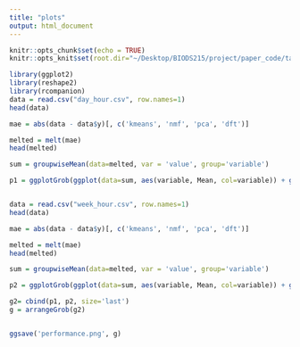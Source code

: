 ```yaml
---
title: "plots"
output: html_document
---
```


```r
knitr::opts_chunk$set(echo = TRUE)
knitr::opts_knit$set(root.dir="~/Desktop/BIODS215/project/paper_code/table2/")
```

```r
library(ggplot2)
library(reshape2)
library(rcompanion)
data = read.csv("day_hour.csv", row.names=1)
head(data)

mae = abs(data - data$y)[, c('kmeans', 'nmf', 'pca', 'dft')]

melted = melt(mae)
head(melted)

sum = groupwiseMean(data=melted, var = 'value', group='variable')

p1 = ggplotGrob(ggplot(data=sum, aes(variable, Mean, col=variable)) + geom_point() + geom_errorbar(aes(ymin=Trad.lower, ymax=Trad.upper, width=0.25)) + ylab("mean absolute error") +theme(axis.title.x = element_blank(), legend.position='none')+ theme(axis.title.x = element_blank(), legend.title = element_blank()) + ggtitle("Performance (daily scale)") + coord_cartesian(ylim=c(3.5,9)))


data = read.csv("week_hour.csv", row.names=1)
head(data)

mae = abs(data - data$y)[, c('kmeans', 'nmf', 'pca', 'dft')]

melted = melt(mae)
head(melted)

sum = groupwiseMean(data=melted, var = 'value', group='variable')

p2 = ggplotGrob(ggplot(data=sum, aes(variable, Mean, col=variable)) + geom_point() + geom_errorbar(aes(ymin=Trad.lower, ymax=Trad.upper, width=0.25)) + ylab("mean absolute error") + ggtitle("Performance (weekly scale)") + theme(axis.title.y=element_blank(), axis.title.x=element_blank(), axis.ticks.y = element_blank(), axis.text.y = element_blank(), legend.title = element_blank()) + coord_cartesian(ylim=c(3.5,9)))

g2= cbind(p1, p2, size='last')
g = arrangeGrob(g2)


ggsave('performance.png', g)
```


